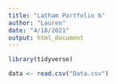 ```yaml
---
title: "Latham Portfolio 6"
author: "Lauren"
date: "4/18/2021"
output: html_document
---
```


```r

library(tidyverse)

data <- read.csv("Data.csv")

```

